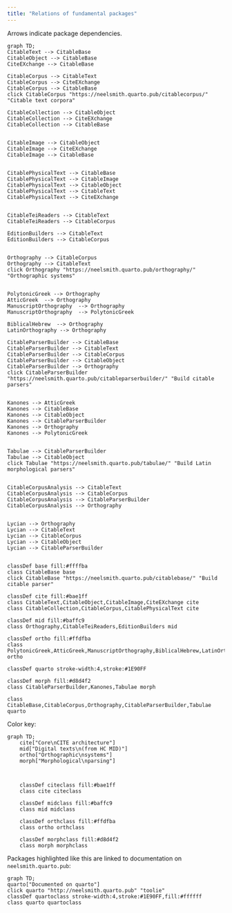 ```yaml
---
title: "Relations of fundamental packages"
---
```


Arrows indicate package dependencies.

```mermaid
graph TD;
CitableText --> CitableBase
CitableObject --> CitableBase
CiteEXchange --> CitableBase

CitableCorpus --> CitableText
CitableCorpus --> CiteEXchange
CitableCorpus --> CitableBase
click CitableCorpus "https://neelsmith.quarto.pub/citablecorpus/" "Citable text corpora"

CitableCollection --> CitableObject
CitableCollection --> CiteEXchange
CitableCollection --> CitableBase


CitableImage --> CitableObject
CitableImage --> CiteEXchange
CitableImage --> CitableBase


CitablePhysicalText --> CitableBase
CitablePhysicalText --> CitableImage
CitablePhysicalText --> CitableObject
CitablePhysicalText --> CitableText
CitablePhysicalText --> CiteEXchange


CitableTeiReaders --> CitableText
CitableTeiReaders --> CitableCorpus

EditionBuilders --> CitableText
EditionBuilders --> CitableCorpus


Orthography --> CitableCorpus
Orthography --> CitableText
click Orthography "https://neelsmith.quarto.pub/orthography/" "Orthographic systems"


PolytonicGreek --> Orthography
AtticGreek  --> Orthography
ManuscriptOrthography  --> Orthography
ManuscriptOrthography  --> PolytonicGreek

BiblicalHebrew  --> Orthography
LatinOrthography --> Orthography

CitableParserBuilder --> CitableBase
CitableParserBuilder --> CitableText
CitableParserBuilder --> CitableCorpus
CitableParserBuilder --> CitableObject
CitableParserBuilder --> Orthography
click CitableParserBuilder "https://neelsmith.quarto.pub/citableparserbuilder/" "Build citable parsers"


Kanones --> AtticGreek
Kanones --> CitableBase
Kanones --> CitableObject
Kanones --> CitableParserBuilder
Kanones --> Orthography
Kanones --> PolytonicGreek


Tabulae --> CitableParserBuilder
Tabulae --> CitableObject
click Tabulae "https://neelsmith.quarto.pub/tabulae/" "Build Latin morphological parsers"


CitableCorpusAnalysis --> CitableText
CitableCorpusAnalysis --> CitableCorpus
CitableCorpusAnalysis --> CitableParserBuilder
CitableCorpusAnalysis --> Orthography


Lycian --> Orthography
Lycian --> CitableText
Lycian --> CitableCorpus
Lycian --> CitableObject
Lycian --> CitableParserBuilder


classDef base fill:#ffffba
class CitableBase base
click CitableBase "https://neelsmith.quarto.pub/citablebase/" "Build citable parser"

classDef cite fill:#bae1ff
class CitableText,CitableObject,CitableImage,CiteEXchange cite
class CitableCollection,CitableCorpus,CitablePhysicalText cite

classDef mid fill:#baffc9
class Orthography,CitableTeiReaders,EditionBuilders mid

classDef ortho fill:#ffdfba
class PolytonicGreek,AtticGreek,ManuscriptOrthography,BiblicalHebrew,LatinOrthography,Lycian ortho

classDef quarto stroke-width:4,stroke:#1E90FF

classDef morph fill:#d8d4f2
class CitableParserBuilder,Kanones,Tabulae morph

class CitableBase,CitableCorpus,Orthography,CitableParserBuilder,Tabulae quarto
```


Color key:


```mermaid
graph TD;
    cite["Core\nCITE architecture"]
    mid["Digital texts\n(from HC MID)"]
    ortho["Orthographic\nsystems"]
    morph["Morphological\nparsing"]

 

    classDef citeclass fill:#bae1ff
    class cite citeclass

    classDef midclass fill:#baffc9
    class mid midclass

    classDef orthclass fill:#ffdfba
    class ortho orthclass

    classDef morphclass fill:#d8d4f2
    class morph morphclass

```



Packages highlighted like this are linked to documentation on `neelsmith.quarto.pub`:

```mermaid
graph TD;
quarto["Documented on quarto"]
click quarto "http://neelsmith.quarto.pub" "toolie"
classDef quartoclass stroke-width:4,stroke:#1E90FF,fill:#ffffff
class quarto quartoclass
```

